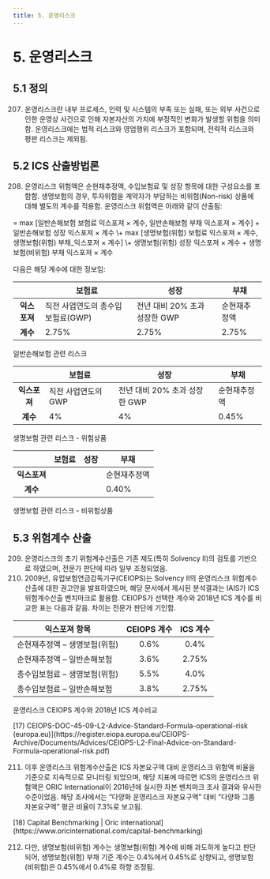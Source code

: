 ```yaml
---
title: 5. 운영리스크 
---
```

# 5. 운영리스크 

## 5.1 정의  
207. 운영리스크란 내부 프로세스, 인력 및 시스템의 부족 또는 실패, 또는 외부 사건으로 인한 운영상 사건으로 인해 자본자산의 가치에 부정적인 변화가 발생할 위험을 의미함. 운영리스크에는 법적 리스크와 영업행위 리스크가 포함되며, 전략적 리스크와 평판 리스크는 제외됨.

## 5.2 ICS 산출방법론  
208. 운영리스크 위험액은 순현재추정액, 수입보험료 및 성장 항목에 대한 구성요소를 포함함. 생명보험의 경우, 투자위험을 계약자가 부담하는 비위험(Non-risk) 상품에 대해 별도의 계수를 적용함. 운영리스크 위험액은 아래와 같이 산출됨:

<GMath title = "운영리스크 위험액 계산식">
= max [일반손해보험 보험료 익스포져 × 계수, 일반손해보험 부채 익스포져 × 계수] + 일반손해보험 성장 익스포져 × 계수  
\+ max [생명보험(위험) 보험료 익스포져 × 계수, 생명보험(위험) 부채_익스포져 × 계수]  
\+ 생명보험(위험) 성장 익스포져 × 계수  + 생명보험(비위험) 부채 익스포져 × 계수
</GMath>

다음은 해당 계수에 대한 정보임:

||보험료|성장|부채|
|:--:|--|--|--|
|**익스포져**|직전 사업연도의 총수입보험료(GWP)|전년 대비 20% 초과 성장한 GWP|순현재추정액|
|**계수**|2.75%|2.75%|2.75%|

<GCaption>일반손해보험 관련 리스크</GCaption>

||보험료|성장|부채|
|:--:|--|--|--|
|**익스포져**|직전 사업연도의 GWP|전년 대비 20% 초과 성장한 GWP|순현재추정액|
|**계수**|4%|4%|0.45%|

<GCaption>생명보험 관련 리스크 - 위험상품</GCaption>


||보험료|성장|부채|
|:--:|--|--|--|
|**익스포져**|||순현재추정액|
|**계수**|||0.40%|

<GCaption>생명보험 관련 리스크 - 비위험상품</GCaption>

## 5.3 위험계수 산출
209. 운영리스크의 초기 위험계수산출은 기존 제도(특히 Solvency II)의 검토를 기반으로 하였으며, 전문가 판단에 따라 일부 조정되었음.  
210. 2009년, 유럽보험연금감독기구(CEIOPS)는 Solvency II의 운영리스크 위험계수산출에 대한 권고안을 발표하였으며, 해당 문서에서 제시된 분석결과는 IAIS가 ICS 위험계수산출 벤치마크로 활용함. CEIOPS가 선택한 계수와 2018년 ICS 계수를 비교한 표는 다음과 같음. 차이는 전문가 판단에 기인함.

|익스포져 항목|CEIOPS 계수|ICS 계수<GTooltipIcon desc="2018 기준 방법론"/>|
|--|:--:|:--:|
|순현재추정액 – 생명보험(위험)|0.6%<GTooltipIcon desc="기술적준비금(technical provisions)에 대해 최소값을 반영함. 기본 분석에서는 일반손해보험의 보험료준비금 제외됨."/>|0.4%|
|순현재추정액 – 일반손해보험|3.6%<GTooltipIcon desc="기술적준비금(technical provisions)에 대해 최소값을 반영함. 기본 분석에서는 일반손해보험의 보험료준비금 제외됨."/>|2.75%|
|총수입보험료 – 생명보험(위험)|5.5%<GTooltipIcon desc="Earned premium이 아닌 수입보험료 기준임."/>|4.0%|
|총수입보험료 – 일반손해보험|3.8%<GTooltipIcon desc="Earned premium이 아닌 수입보험료 기준임."/>|2.75%|

<GCaption>운영리스크 CEIOPS 계수와 2018년 ICS 계수비교</GCaption>

<GCmt severity="aa" >
[17) CEIOPS-DOC-45-09-L2-Advice-Standard-Formula-operational-risk (europa.eu)](https://register.eiopa.europa.eu/CEIOPS-Archive/Documents/Advices/CEIOPS-L2-Final-Advice-on-Standard-Formula-operational-risk.pdf)
</GCmt>

211. 이후 운영리스크 위험계수산출은 ICS 자본요구액 대비 운영리스크 위험액 비율을 기준으로 지속적으로 모니터링 되었으며, 해당 지표에 따르면 ICS의 운영리스크 위험액은 ORIC International이 2016년에 실시한 자본 벤치마크 조사 결과와 유사한 수준이었음. 해당 조사에서는 “다양화 운영리스크 자본요구액” 대비 “다양화 그룹 자본요구액” 평균 비율이 7.3%로 보고됨.

<GCmt severity="aa">
[18) Capital Benchmarking | Oric international](https://www.oricinternational.com/capital-benchmarking)
</GCmt>

212. 다만, 생명보험(비위험) 계수는 생명보험(위험) 계수에 비해 과도하게 높다고 판단되어, 생명보험(위험) 부채 기준 계수는 0.4%에서 0.45%로 상향되고, 생명보험(비위험)은 0.45%에서 0.4%로 하향 조정됨.


